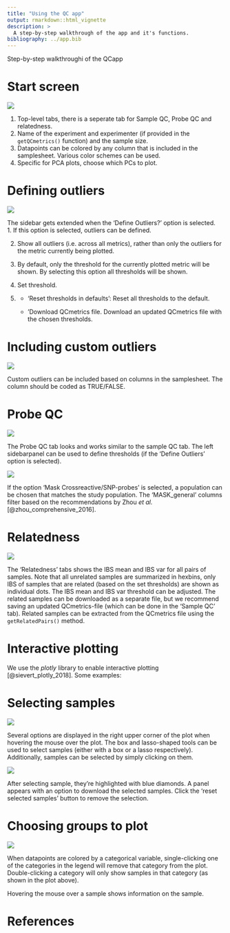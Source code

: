 ```yaml
---
title: "Using the QC app"
output: rmarkdown::html_vignette
description: >
  A step-by-step walkthrough of the app and it's functions. 
bibliography: ../app.bib
---
```


Step-by-step walkthroughi of the QCapp

# Start screen

![](../images/start_screen.png)

1.  Top-level tabs, there is a seperate tab for Sample QC, Probe QC and relatedness.
2.  Name of the experiment and experimenter (if provided in the `getQCmetrics()` function) and the sample size.
3.  Datapoints can be colored by any column that is included in the samplesheet. Various color schemes can be used.
4.  Specific for PCA plots, choose which PCs to plot.

# Defining outliers

![](../images/define_outliers.png)

The sidebar gets extended when the 'Define Outliers?' option is selected.\
1. If this option is selected, outliers can be defined.

2.  Show all outliers (i.e. across all metrics), rather than only the outliers for the metric currently being plotted.

3.  By default, only the threshold for the currently plotted metric will be shown. By selecting this option all thresholds will be shown.

4.  Set threshold.

5.  <div>

    -   'Reset thresholds in defaults': Reset all thresholds to the default.

    -   'Download QCmetrics file. Download an updated QCmetrics file with the chosen thresholds.

    </div>

# Including custom outliers

![](../images/custom_outliers.png)

Custom outliers can be included based on columns in the samplesheet. The column should be coded as TRUE/FALSE.

# Probe QC

![](../images/probe_qc.png)

The Probe QC tab looks and works similar to the sample QC tab. The left sidebarpanel can be used to define thresholds (if the 'Define Outliers' option is selected).

![](../images/masking.png)

If the option 'Mask Crossreactive/SNP-probes' is selected, a population can be chosen that matches the study population. The 'MASK_general' columns filter based on the recommendations by Zhou *et al.* [@zhou_comprehensive_2016].

# Relatedness

![](../images/relatedness.png)

The 'Relatedness' tabs shows the IBS mean and IBS var for all pairs of samples. Note that all unrelated samples are summarized in hexbins, only IBS of samples that are related (based on the set thresholds) are shown as individual dots. The IBS mean and IBS var threshold can be adjusted. The related samples can be downloaded as a separate file, but we recommend saving an updated QCmetrics-file (which can be done in the 'Sample QC' tab). Related samples can be extracted from the QCmetrics file using the `getRelatedPairs()` method.

# Interactive plotting

We use the *plotly* library to enable interactive plotting [@sievert_plotly_2018]. Some examples:

# Selecting samples

![](../images/lasso_select.png)

Several options are displayed in the right upper corner of the plot when hovering the mouse over the plot. The box and lasso-shaped tools can be used to select samples (either with a box or a lasso respectively). Additionally, samples can be selected by simply clicking on them.

![](../images/selected_samples.png)

After selecting sample, they're highlighted with blue diamonds. A panel appears with an option to download the selected samples. Click the 'reset selected samples' button to remove the selection.

# Choosing groups to plot

![](../images/selecting_hovering.png)

When datapoints are colored by a categorical variable, single-clicking one of the categories in the legend will remove that category from the plot. Double-clicking a category will only show samples in that category (as shown in the plot above).

Hovering the mouse over a sample shows information on the sample.

# References
